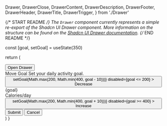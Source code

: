   Drawer,
  DrawerClose,
  DrawerContent,
  DrawerDescription,
  DrawerFooter,
  DrawerHeader,
  DrawerTitle,
  DrawerTrigger,
} from './Drawer'

{/* START README */}
The `Drawer` component currently represents a simple re-export of the Shadcn UI Drawer component. More information on the structure can be found on the [Shadcn UI Drawer documentation](https://ui.shadcn.com/docs/components/drawer).
{/* END README */}

  const [goal, setGoal] = useState(350)

return (

<Drawer>
  <DrawerTrigger asChild>
    <Button variant="outline">Open Drawer</Button>
  </DrawerTrigger>
  <DrawerContent>
    <div className="mx-auto w-full max-w-sm">
      <DrawerHeader>
        <DrawerTitle>Move Goal</DrawerTitle>
        <DrawerDescription>Set your daily activity goal.</DrawerDescription>
      </DrawerHeader>
      <div className="p-4 pb-0">
        <div className="flex items-center justify-center space-x-2">
          <Button
            variant="outline"
            size="icon"
            className={{ root: 'h-8 w-8 shrink-0 rounded-full' }}
            onClick={() => setGoal(Math.max(200, Math.min(400, goal - 10)))}
            disabled={goal <= 200}
          >
            <Minus />
            <span className="sr-only">Decrease</span>
          </Button>
          <div className="flex-1 text-center">
            <div className="text-7xl font-bold tracking-tighter">{goal}</div>
            <div className="text-muted-foreground text-[0.70rem] uppercase">
              Calories/day
            </div>
          </div>
          <Button
            variant="outline"
            size="icon"
            className={{ root: 'h-8 w-8 shrink-0 rounded-full' }}
            onClick={() => setGoal(Math.max(200, Math.min(400, goal + 10)))}
            disabled={goal >= 400}
          >
            <Plus />
            <span className="sr-only">Increase</span>
          </Button>
        </div>
        <div className="mt-3 h-[120px]">
          <ResponsiveContainer width="100%" height="100%">
            <BarChart
              data={[
                { goal: 400 },
                { goal: 300 },
                { goal: 200 },
                { goal: 300 },
                { goal: 200 },
                { goal: 278 },
                { goal: 189 },
                { goal: 239 },
                { goal: 300 },
                { goal: 200 },
                { goal: 278 },
                { goal: 189 },
                { goal: 349 },
              ]}
            >
              <Bar
                dataKey="goal"
                style={{
                  fill: 'hsl(var(--foreground))',
                  opacity: 0.9,
                }}
              />
            </BarChart>
          </ResponsiveContainer>
        </div>
      </div>
      <DrawerFooter>
        <Button>Submit</Button>
        <DrawerClose asChild>
          <Button variant="outline">Cancel</Button>
        </DrawerClose>
      </DrawerFooter>
    </div>
  </DrawerContent>
</Drawer>
) }
